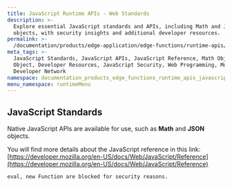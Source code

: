 ```yaml
---
title: JavaScript Runtime APIs - Web Standards
description: >-
  Explore essential JavaScript standards and APIs, including Math and JSON
  objects, with security insights and additional developer resources.
permalink: >-
  /documentation/products/edge-application/edge-functions/runtime-apis/javascript/web-standards/
meta_tags: >-
  JavaScript Standards, JavaScript APIs, JavaScript Reference, Math Object, JSON
  Object, Developer Resources, JavaScript Security, Web Programming, Mozilla
  Developer Network
namespace: documentation_products_edge_functions_runtime_apis_javascript_webstandards
menu_namespace: runtimeMenu
---
```


## JavaScript Standards

Native JavaScript APIs are available for use, such as **Math** and **JSON** objects.

You will find more details about the JavaScript reference in this link: [https://developer.mozilla.org/en-US/docs/Web/JavaScript/Reference](https://developer.mozilla.org/en-US/docs/Web/JavaScript/Reference)

    eval, new Function are blocked for security reasons.




